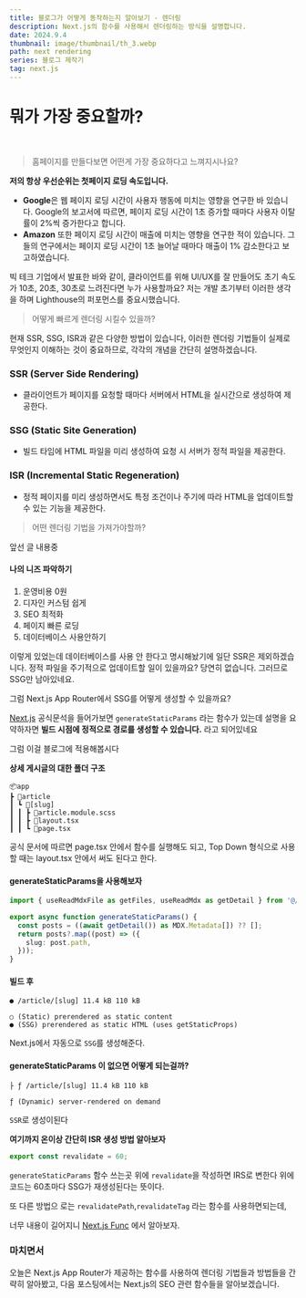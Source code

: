 ```yaml
---
title: 블로그가 어떻게 동작하는지 알아보기 - 렌더링
description: Next.js의 함수를 사용해서 렌더링하는 방식을 설명합니다.
date: 2024.9.4
thumbnail: image/thumbnail/th_3.webp
path: next rendering
series: 블로그 제작기
tag: next.js
---
```


# 뭐가 가장 중요할까?

<br />

> 홈페이지를 만들다보면 어떤게 가장 중요하다고 느껴지시나요?

**저의 항상 우선순위는 첫페이지 로딩 속도입니다.**

- **Google**은 웹 페이지 로딩 시간이 사용자 행동에 미치는 영향을 연구한 바 있습니다. Google의 보고서에 따르면, 페이지 로딩 시간이 1초 증가할 때마다 사용자 이탈률이 2%씩 증가한다고 합니다.
- **Amazon** 또한 페이지 로딩 시간이 매출에 미치는 영향을 연구한 적이 있습니다. 그들의 연구에서는 페이지 로딩 시간이 1초 늘어날 때마다 매출이 1% 감소한다고 보고하였습니다.

빅 테크 기업에서 발표한 바와 같이, 클라이언트를 위해 UI/UX를 잘 만들어도 초기 속도가 10초, 20초, 30초로 느려진다면 누가 사용할까요? 저는 개발 초기부터 이러한 생각을 하며 Lighthouse의 퍼포먼스를 중요시했습니다.

> 어떻게 빠르게 렌더링 시킬수 있을까?

현재 SSR, SSG, ISR과 같은 다양한 방법이 있습니다, 이러한 렌더링 기법들이 실제로 무엇인지 이해하는 것이 중요하므로, 각각의 개념을 간단히 설명하겠습니다.

### SSR (Server Side Rendering)

- 클라이언트가 페이지를 요청할 때마다 서버에서 HTML을 실시간으로 생성하여 제공한다.

### SSG (Static Site Generation)

- 빌드 타임에 HTML 파일을 미리 생성하여 요청 시 서버가 정적 파일을 제공한다.

### ISR (Incremental Static Regeneration)

- 정적 페이지를 미리 생성하면서도 특정 조건이나 주기에 따라 HTML을 업데이트할 수 있는 기능을 제공한다.

> 어떤 렌더링 기법을 가져가야할까?

앞선 글 내용중

#### 나의 니즈 파악하기

1. 운영비용 0원
2. 디자인 커스텀 쉽게
3. SEO 최적화
4. 페이지 빠른 로딩
5. 데이터베이스 사용안하기

이렇게 있었는데 데이터베이스를 사용 안 한다고 명시해놨기에 일단 SSR은 제외하겠습니다. 정적 파일을 주기적으로 업데이트할 일이 있을까요? 당연히 없습니다. 그러므로 SSG만 남아있네요.

그럼 Next.js App Router에서 SSG를 어떻게 생성할 수 있을까요?

[Next.js](https://nextjs.org/docs/app/api-reference/functions/generate-static-params) 공식문석을 들어가보면
`generateStaticParams` 라는 함수가 있는데 설명을 요약하자면 **빌드 시점에 정적으로 경로를 생성할 수 있습니다.** 라고 되어있네요

그럼 이걸 블로그에 적용해봅시다

**상세 게시글의 대한 폴더 구조**

```mdx
📦app
┣ 📂article
┃ ┗ 📂[slug]
┃ ┃ ┣ 📜article.module.scss
┃ ┃ ┣ 📜layout.tsx
┃ ┃ ┗ 📜page.tsx
```

공식 문서에 따르면 page.tsx 안에서 함수를 실행해도 되고, Top Down 형식으로 사용할 때는 layout.tsx 안에서 써도 된다고 한다.

#### generateStaticParams을 사용해보자

```ts
import { useReadMdxFile as getFiles, useReadMdx as getDetail } from '@/hooks/useReadMdx';

export async function generateStaticParams() {
  const posts = ((await getDetail()) as MDX.Metadata[]) ?? [];
  return posts?.map((post) => ({
    slug: post.path,
  }));
}
```

#### 빌드 후

```mdx
● /article/[slug] 11.4 kB 110 kB

○ (Static) prerendered as static content
● (SSG) prerendered as static HTML (uses getStaticProps)
```

Next.js에서 자동으로 `SSG`를 생성해준다.

#### generateStaticParams 이 없으면 어떻게 되는걸까?

```mdx
├ ƒ /article/[slug] 11.4 kB 110 kB

ƒ (Dynamic) server-rendered on demand
```

`SSR`로 생성이된다

**여기까지 온이상 간단히 ISR 생성 방법 알아보자**

```ts
export const revalidate = 60;
```

`generateStaticParams` 함수 쓰는곳 위에 `revalidate`을 작성하면 IRS로 변한다 위에 코드는 60초마다 SSG가 재생성된다는 뜻이다.

또 다른 방법으 로는 `revalidatePath`,`revalidateTag` 라는 함수를 사용하면되는데,

너무 내용이 길어지니 [Next.js Func](https://nextjs.org/docs/app/building-your-application/data-fetching/incremental-static-regeneration#functions)
에서 알아보자.

### 마치면서

오늘은 Next.js App Router가 제공하는 함수를 사용하여 렌더링 기법들과 방법들을 간략히 알아봤고, 다음 포스팅에서는 Next.js의 SEO 관련 함수들을 알아보겠습니다.

